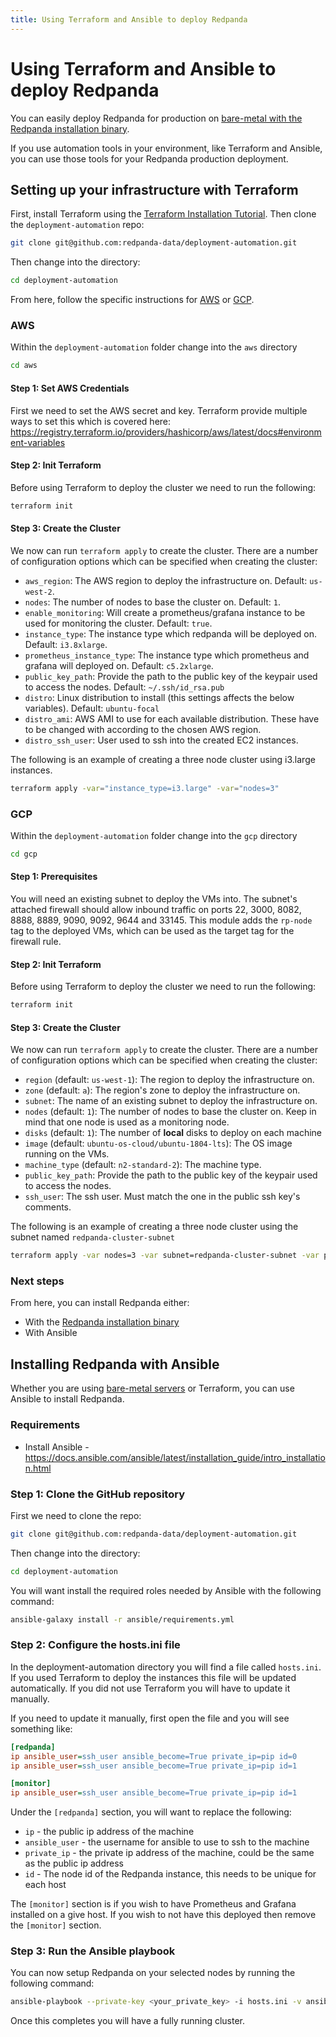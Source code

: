 ```yaml
---
title: Using Terraform and Ansible to deploy Redpanda
---
```


# Using Terraform and Ansible to deploy Redpanda

You can easily deploy Redpanda for production on [bare-metal with the Redpanda installation binary](../../deployment/production-deployment).

If you use automation tools in your environment, like Terraform and Ansible, you can use those tools for your Redpanda production deployment.

## Setting up your infrastructure with Terraform

First, install Terraform using the [Terraform Installation Tutorial](https://learn.hashicorp.com/tutorials/terraform/install-cli).
Then clone the `deployment-automation` repo:

```bash
git clone git@github.com:redpanda-data/deployment-automation.git
```

Then change into the directory:

```bash
cd deployment-automation
```

From here, follow the specific instructions for [AWS](#aws) or
[GCP](#gcp).

### AWS

Within the `deployment-automation` folder change into the `aws` directory

```bash
cd aws
```

#### Step 1: Set AWS Credentials

First we need to set the AWS secret and key. Terraform provide multiple ways
to set this which is covered here: https://registry.terraform.io/providers/hashicorp/aws/latest/docs#environment-variables

#### Step 2: Init Terraform

Before using Terraform to deploy the cluster we need to run the following:

```bash
terraform init
```

#### Step 3: Create the Cluster

We now can run `terraform apply` to create the cluster. There are a number of
configuration options which can be specified when creating the cluster:

- `aws_region`: The AWS region to deploy the infrastructure on. Default: `us-west-2`.
- `nodes`: The number of nodes to base the cluster on. Default: `1`.
- `enable_monitoring`: Will create a prometheus/grafana instance to be used for monitoring the cluster. Default: `true`.
- `instance_type`: The instance type which redpanda will be deployed on. Default: `i3.8xlarge`.
- `prometheus_instance_type`: The instance type which prometheus and grafana will deployed on. Default: `c5.2xlarge`.
- `public_key_path`: Provide the path to the public key of the keypair used to access the nodes. Default: `~/.ssh/id_rsa.pub`
- `distro`: Linux distribution to install (this settings affects the below variables). Default: `ubuntu-focal`
- `distro_ami`: AWS AMI to use for each available distribution.
These have to be changed with according to the chosen AWS region.
- `distro_ssh_user`: User used to ssh into the created EC2 instances.

The following is an example of creating a three node cluster using i3.large
instances.

```bash
terraform apply -var="instance_type=i3.large" -var="nodes=3"
```

### GCP

Within the `deployment-automation` folder change into the `gcp` directory

```bash
cd gcp
```

#### Step 1: Prerequisites

You will need an existing subnet to deploy the VMs into. The subnet's attached
firewall should allow inbound traffic on ports 22, 3000, 8082, 8888, 8889, 9090,
9092, 9644 and 33145. This module adds the `rp-node` tag to the deployed VMs,
which can be used as the target tag for the firewall rule.

#### Step 2: Init Terraform

Before using Terraform to deploy the cluster we need to run the following:

```bash
terraform init
```

#### Step 3: Create the Cluster

We now can run `terraform apply` to create the cluster. There are a number of
configuration options which can be specified when creating the cluster:

- `region` (default: `us-west-1`): The region to deploy the infrastructure on.
- `zone` (default: `a`): The region's zone to deploy the infrastructure on.
- `subnet`: The name of an existing subnet to deploy the infrastructure on.
- `nodes` (default: `1`): The number of nodes to base the cluster on. Keep in mind that one node is used as a monitoring node.
- `disks` (default: `1`): The number of **local** disks to deploy on each machine
- `image` (default: `ubuntu-os-cloud/ubuntu-1804-lts`): The OS image running on the VMs.
- `machine_type` (default: `n2-standard-2`): The machine type.
- `public_key_path`: Provide the path to the public key of the keypair used to access the nodes.
- `ssh_user`: The ssh user. Must match the one in the public ssh key's comments.

The following is an example of creating a three node cluster using the subnet
named `redpanda-cluster-subnet`

```bash
terraform apply -var nodes=3 -var subnet=redpanda-cluster-subnet -var public_key_path=~/.ssh/id_rsa.pub -var ssh_user=$USER
```

### Next steps

From here, you can install Redpanda either:

- With the [Redpanda installation binary](../../deployment/production-deployment)
- With Ansible

## Installing Redpanda with Ansible

Whether you are using [bare-metal servers](../../deployment/production-deployment) or Terraform, you can use Ansible to install Redpanda.

### Requirements

- Install Ansible - https://docs.ansible.com/ansible/latest/installation_guide/intro_installation.html

### Step 1: Clone the GitHub repository

First we need to clone the repo:

```bash
git clone git@github.com:redpanda-data/deployment-automation.git
```

Then change into the directory:

```bash
cd deployment-automation
```

You will want install the required roles needed by Ansible with the following
command:

```bash
ansible-galaxy install -r ansible/requirements.yml
```

### Step 2: Configure the hosts.ini file

In the deployment-automation directory you will find a file called `hosts.ini`.
If you used Terraform to deploy the instances this file will be updated
automatically. If you did not use Terraform you will have to update it
manually.

If you need to update it manually, first open the file and you will see something like:

```ini
[redpanda]
ip ansible_user=ssh_user ansible_become=True private_ip=pip id=0
ip ansible_user=ssh_user ansible_become=True private_ip=pip id=1

[monitor]
ip ansible_user=ssh_user ansible_become=True private_ip=pip id=1
```

Under the `[redpanda]` section, you will want to replace the following:

- `ip` - the public ip address of the machine
- `ansible_user` - the username for ansible to use to ssh to the machine
- `private_ip` - the private ip address of the machine, could be the same as the public ip address
- `id` - The node id of the Redpanda instance, this needs to be unique for each host

The `[monitor]` section is if you wish to have Prometheus and Grafana installed
on a give host. If you wish to not have this deployed then remove the
`[monitor]` section.

### Step 3: Run the Ansible playbook

You can now setup Redpanda on your selected nodes by running the following
command:

```bash
ansible-playbook --private-key <your_private_key> -i hosts.ini -v ansible/playbooks/provision-node.yml
```

Once this completes you will have a fully running cluster.